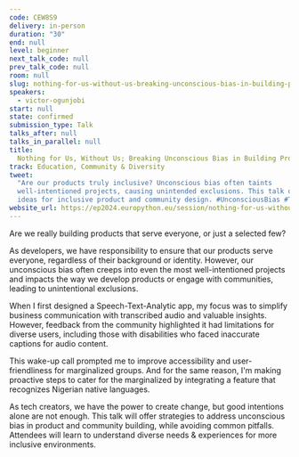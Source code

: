 ```yaml
---
code: CEW8S9
delivery: in-person
duration: "30"
end: null
level: beginner
next_talk_code: null
prev_talk_code: null
room: null
slug: nothing-for-us-without-us-breaking-unconscious-bias-in-building-products
speakers:
  - victor-ogunjobi
start: null
state: confirmed
submission_type: Talk
talks_after: null
talks_in_parallel: null
title:
  Nothing for Us, Without Us; Breaking Unconscious Bias in Building Products
track: Education, Community & Diversity
tweet:
  "Are our products truly inclusive? Unconscious bias often taints
  well-intentioned projects, causing unintended exclusions. This talk offers
  ideas for inclusive product and community design. #UnconsciousBias #TechEthics"
website_url: https://ep2024.europython.eu/session/nothing-for-us-without-us-breaking-unconscious-bias-in-building-products
---
```


Are we really building products that serve everyone, or just a selected few?

As developers, we have responsibility to ensure that our products serve
everyone, regardless of their background or identity. However, our unconscious
bias often creeps into even the most well-intentioned projects and impacts the
way we develop products or engage with communities, leading to unintentional
exclusions.

When I first designed a Speech-Text-Analytic app, my focus was to simplify
business communication with transcribed audio and valuable insights. However,
feedback from the community highlighted it had limitations for diverse users,
including those with disabilities who faced inaccurate captions for audio
content.

This wake-up call prompted me to improve accessibility and user-friendliness for
marginalized groups. And for the same reason, I'm making proactive steps to
cater for the marginalized by integrating a feature that recognizes Nigerian
native languages.

As tech creators, we have the power to create change, but good intentions alone
are not enough. This talk will offer strategies to address unconscious bias in
product and community building, while avoiding common pitfalls. Attendees will
learn to understand diverse needs & experiences for more inclusive environments.
